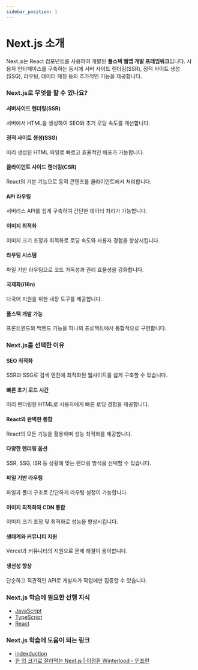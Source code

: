 ```yaml
---
sidebar_position: 1
---
```


# Next.js 소개

Next.js는 React 컴포넌트를 사용하여 개발된 **풀스택 웹앱 개발 프레임워크**입니다. 사용자 인터페이스를 구축하는 동시에 서버 사이드 렌더링(SSR), 정적 사이트 생성(SSG), 라우팅, 데이터 페칭 등의 추가적인 기능을 제공합니다.

### Next.js로 무엇을 할 수 있나요?

#### 서버사이드 렌더링(SSR)

서버에서 HTML을 생성하여 SEO와 초기 로딩 속도를 개선합니다.

#### 정적 사이트 생성(SSG)

미리 생성된 HTML 파일로 빠르고 효율적인 배포가 가능합니다.

#### 클라이언트 사이드 렌더링(CSR)

React의 기본 기능으로 동적 콘텐츠를 클라이언트에서 처리합니다.

#### API 라우팅

서버리스 API를 쉽게 구축하여 간단한 데이터 처리가 가능합니다.

#### 이미지 최적화

이미지 크기 조정과 최적화로 로딩 속도와 사용자 경험을 향상시킵니다.

#### 라우팅 시스템

파일 기반 라우팅으로 코드 가독성과 관리 효율성을 강화합니다.

#### 국제화(i18n)

다국어 지원을 위한 내장 도구를 제공합니다.

#### 풀스택 개발 가능

프론트엔드와 백엔드 기능을 하나의 프로젝트에서 통합적으로 구현합니다.

### Next.js를 선택한 이유

#### SEO 최적화

SSR과 SSG로 검색 엔진에 최적화된 웹사이트를 쉽게 구축할 수 있습니다.

#### 빠른 초기 로드 시간

미리 렌더링된 HTML로 사용자에게 빠른 로딩 경험을 제공합니다.

#### React와 완벽한 통합

React의 모든 기능을 활용하며 성능 최적화를 제공합니다.

#### 다양한 렌더링 옵션

SSR, SSG, ISR 등 상황에 맞는 렌더링 방식을 선택할 수 있습니다.

#### 파일 기반 라우팅

파일과 폴더 구조로 간단하게 라우팅 설정이 가능합니다.

#### 이미지 최적화와 CDN 통합

이미지 크기 조정 및 최적화로 성능을 향상시킵니다.

#### 생태계와 커뮤니티 지원

Vercel과 커뮤니티의 지원으로 문제 해결이 용이합니다.

#### 생산성 향상

단순하고 직관적인 API로 개발자가 작업에만 집중할 수 있습니다.

### Next.js 학습에 필요한 선행 지식

- [JavaScript](../javascript)
- [TypeScript](../typescript)
- [React](../react)

### Next.js 학습에 도움이 되는 링크

- [indexduction](https://nextjs.org/docs)
- [한 입 크기로 잘라먹는 Next.js | 이정환 Winterlood - 인프런](https://www.inflearn.com/course/%ED%95%9C%EC%9E%85-%ED%81%AC%EA%B8%B0-nextjs)

